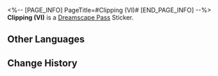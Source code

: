 <%-- [PAGE_INFO]
PageTitle=#Clipping (VI)#
[END_PAGE_INFO] --%>
{{Stub|Location information}}
{{Item Infobox
|id          = 223185
|image       = Dreamscape Pass Sticker Text.png{{subst:void|<!--$UPLOAD:<<SpriteOutput/TravelBrochure/StickFigures/TBComStickIcon.png>-<Dreamscape Pass Sticker Text.png>-<Item Icons>>-->}}
|type        = Dreamscape Pass Sticker
|type2       = City That Never Sleeps Stickers
|invCategory = 
|rarity      = 4
|effect      = 
|description = Digital stickers that can be used to decorate the pages of the Dreamtour Handbook. They come in many different styles.
|source1     = [[Get hit by a vehicle in Penacony]]
}}
{{Description|Upon returning to reality, many guests are required to retake their driver's license test. For those who have experienced the Golden Hour, they can easily understand the reasoning behind this requirement.}}
'''Clipping (VI)''' is a [[Dreamscape Pass]] Sticker.

==Other Languages==
{{Other Languages
|en   = Clipping (VI)
|zhs  = 简报•其六
|zht  = 簡報•其六
|ja   = 速報・6
|ko   = 토막 뉴스•6
|es   = Informe VI
|fr   = Nouvelles&nbsp;(VI)
|ru   = Брифинг VI
|th   = รายงานโดยย่อ 6
|vi   = Tin Vắn (6)
|de   = Kurzbericht (VI)
|id   = Laporan Singkat 6
|pt   = Recorte (VI)
}}

==Change History==
{{Change History|2.0}}